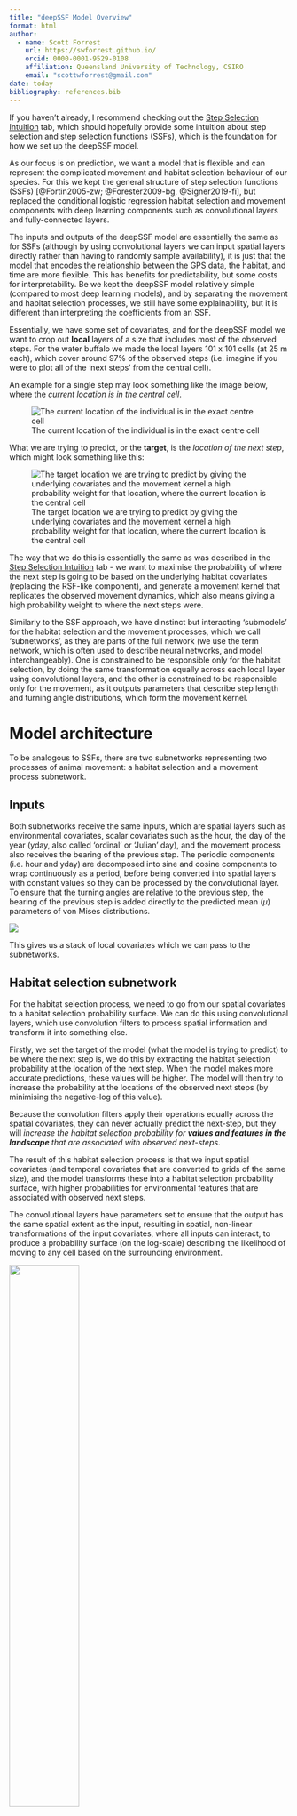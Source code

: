 ```yaml
---
title: "deepSSF Model Overview"
format: html
author:
  - name: Scott Forrest
    url: https://swforrest.github.io/
    orcid: 0000-0001-9529-0108
    affiliation: Queensland University of Technology, CSIRO
    email: "scottwforrest@gmail.com"
date: today
bibliography: references.bib
---
```


If you haven't already, I recommend checking out the [Step Selection Intuition](step_selection_intuition.qmd) tab, which should hopefully provide some intuition about step selection and step selection functions (SSFs), which is the foundation for how we set up the deepSSF model.

As our focus is on prediction, we want a model that is flexible and can represent the complicated movement and habitat selection behaviour of our species. For this we kept the general structure of step selection functions (SSFs) [@Fortin2005-zw; @Forester2009-bg, @Signer2019-fi], but replaced the conditional logistic regression habitat selection and movement components with deep learning components such as convolutional layers and fully-connected layers. 

The inputs and outputs of the deepSSF model are essentially the same as for SSFs (although by using convolutional layers we can input spatial layers directly rather than having to randomly sample availability), it is just that the model that encodes the relationship between the GPS data, the habitat, and time are more flexible. This has benefits for predictability, but some costs for interpretability. Be we kept the deepSSF model relatively simple (compared to most deep learning models), and by separating the movement and habitat selection processes, we still have some explainability, but it is different than interpreting the coefficients from an SSF.

Essentially, we have some set of covariates, and for the deepSSF model we want to crop out **local** layers of a size that includes most of the observed steps. For the water buffalo we made the local layers 101 x 101 cells (at 25 m each), which cover around 97% of the observed steps (i.e. imagine if you were to plot all of the 'next steps' from the central cell).

An example for a single step may look something like the image below, where the *current location is in the central cell*.

![The current location of the individual is in the exact centre cell](figures/example_covs.png)

What we are trying to predict, or the **target**, is the *location of the next step*, which might look something like this:

![The target location we are trying to predict by giving the underlying covariates and the movement kernel a high probability weight for that location, where the current location is the central cell](figures/example_target.png)

The way that we do this is essentially the same as was described in the [Step Selection Intuition](step_selection_intuition.qmd) tab - we want to maximise the probability of where the next step is going to be based on the underlying habitat covariates (replacing the RSF-like component), and generate a movement kernel that replicates the observed movement dynamics, which also means giving a high probability weight to where the next steps were.

Similarly to the SSF approach, we have dinstinct but interacting 'submodels' for the habitat selection and the movement processes, which we call 'subnetworks', as they are parts of the full network (we use the term network, which is often used to describe neural networks, and model interchangeably). One is constrained to be responsible only for the habitat selection, by doing the same transformation equally across each local layer using convolutional layers, and the other is constrained to be responsible only for the movement, as it outputs parameters that describe step length and turning angle distributions, which form the movement kernel.

# Model architecture

To be analogous to SSFs, there are two subnetworks representing two processes of animal movement: a habitat selection and a movement process subnetwork.

## Inputs
Both subnetworks receive the same inputs, which are spatial layers such as environmental covariates, scalar covariates such as the hour, the day of the year (yday, also called 'ordinal' or 'Julian' day), and the movement process also receives the bearing of the previous step. The periodic components (i.e. hour and yday) are decomposed into sine and cosine components to wrap continuously as a period, before being converted into spatial layers with constant values so they can be processed by the convolutional layer. To ensure that the turning angles are relative to the previous step, the bearing of the previous step is added directly to the predicted mean ($\mu$) parameters of von Mises distributions. 

![](figures/model_diagram_inputs.png)

This gives us a stack of local covariates which we can pass to the subnetworks.


## Habitat selection subnetwork

For the habitat selection process, we need to go from our spatial covariates to a habitat selection probability surface. We can do this using convolutional layers, which use convolution filters to process spatial information and transform it into something else. 

Firstly, we set the target of the model (what the model is trying to predict) to be where the next step is, we do this by extracting the habitat selection probability at the location of the next step. When the model makes more accurate predictions, these values will be higher. The model will then try to increase the probability at the locations of the observed next steps (by minimising the negative-log of this value). 

Because the convolution filters apply their operations equally across the spatial covariates, they can never actually predict the next-step, but they will *increase the habitat selection probability for **values and features in the landscape** that are associated with observed next-steps*.

The result of this habitat selection process is that we input spatial covariates (and temporal covariates that are converted to grids of the same size), and the model transforms these into a habitat selection probability surface, with higher probabilities for environmental features that are associated with observed next steps.

The convolutional layers have parameters set to ensure that the output has the same spatial extent as the input, resulting in spatial, non-linear transformations of the input covariates, where all inputs can interact, to produce a probability surface (on the log-scale) describing the likelihood of moving to any cell based on the surrounding environment. 

![](figures/model_diagram_hab.png){width=50%}


## Movement subnetwork
The movement process subnetwork also uses convolutional layers, although this time with max pooling to reduce the dimensionality, to extract features from the input covariates that are salient to movement. 

The outputs the the convolutional layers are then processed by fully connected layers, which can reduce the dimensionality down to a small number of output values. These predicted outputs of the movement subnetwork can be any number of parameters that govern a movement distribution. 

If we wanted a single gamma distribution (described by a shape and scale parameter) and a von Mises distribution (described by a mean, $\mu$, and concentration, $\kappa$ parameter), we could make the neural network output four numbers, a, b, c and d. We could then take a and b to be our shape and scale, and using the gamma density function turn these into a gamma distribution, and the c and d to be a $\mu$ and $\kappa$.

We can then turn these into the two-dimensional movement kernel:

![](figures\params_move_kernel.png)

Because we can make the movement subnetwork output any number of parameters (it doesn't know they are parameters of distributions after all), we can make the movement kernel more complex. This allowed us to use finite mixtures of two Gamma distributions for the step lengths and two von Mises distributions for the turning angles. This just means that we have two gamma distributions for step lengths which are added together, and their relative contribution is denoted by a 'weight' parameter. This movement kernel therefore requires a total of 12 predicted parameters - a shape, scale and weight for each Gamma distribution and a $\mu$, $\kappa$ and weight for each von Mises distribution, so we make the final output of the movement subnetwork a vector with 12 values.

![The bearing of hte previous step is added to the $\mu$ parameters of the turning angle distributions, as we are just estimating the deviation from the current bearing. This previous bearing is shown in the movement probability surface with the black arrow and the $\theta$ symobol.](figures/model_diagram_move.png)


## Full model
As we now have a movement surface and a habitat selection surface, we can combine them into the next-step log-probability surface. Conveniently, both the movement and habitat selection surfaces are outputted on the log-scale, so we simply add them together and normalise the next-step probability surface (such that it sums to one after being exponentiated).

![](figures/model_diagram.png)
*To highlight the directional persistence, the arrow and $\theta$ in the movement and next-step predictions denotes the bearing of the previous step, and the red star to the left of the next-step predictions is the location of the observed next step for those inputs.*


## Training the model
So the model generates these probability surfaces, but how does it know that they are any good? 

This is where the loss function comes in. Our loss function is the probability value at the actual location of the next step. We want to maximise the probability values at the location of the next step, so we take the log of the probability value and make it negative (i.e., the negative-log-likelihood), and then minimise that, thereby maximising the next-step probability. 

Therefore, if the model predicts let's say movement parameter values that result in a low probability value at the location of the next step, the model should update its weights to move towards higher probability values. It therefore needs to know which direction to adjust the weights, and by how much. It does this by using the gradient of the loss function with respect to the weights, through a process called 'backpropagation'. I won't go into detail here but I suggest you check out the [3Blue1Brown video](https://www.youtube.com/watch?v=Ilg3gGewQ5U&list=PLZHQObOWTQDNU6R1_67000Dx_ZCJB-3pi&index=3)  that covers backpropagation, as well as the rest of the 'Neural networks' series - his videos are fantastic!

We can see what the model looks like during training by taking a single set of input covariates, and generating predictions after every epoch (complete iteration through the training data). 

Here are the set of covariates again:

![The current location of the individual is in the exact centre cell](figures/example_covs.png)

And what we are trying to predict, or the **target**, is the *location of the next step*, which might look something like this:

![The target location we are trying to predict by giving the underlying covariates and the movement kernel a high probability weight for that location, where the current location is the central cell](figures/example_target.png)

![**Note**: the model is being trained on *all* of the observed data, which are iterated over many times, but we just show a single set of covariates to highlight how the predictions for that set of covariates changes throughout the training process.](figures\model_training.gif)

All of the parameters start as random values, but as the model learns it starts to pick out certain features of the landscape that buffalo moved towards or away from, and the movement and habitat selection probabilities start to balance as the model gives weight to both processes. As these processes are being trained we can see the loss function decreasing, indicating that the probability values at the observed next step are increasing.


## Generating trajectories
The process of generating trajectories is the same as what we showed in the [Step Selection Intuition](step_selection_intuition.qmd) tab: 

We have some starting location, the local layers for that point are extracted and run through the model, which generates the next-step probability surface, and a step is sampled according to these probability values. 

Here's an animation of what that looks like for when the model has been trained on Sentinel-2 data:

![](figures/simulation_S2.gif)
*The white pixel is the sample of the next step*